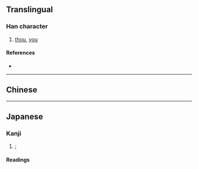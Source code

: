 {{character info/new}}
{{also|你}}
==Translingual==

===Han character===
{{Han char|rn=9|rad=人|as=05|sn=7|four=|canj=OOF|ids=⿰亻尒}}

# [[thou]], [[you]]

====References====
* {{Han ref|kx=0096.200|dkj=00470|dj=0205.050|hdz=10136.050|uh=4F31|ud=20273}}

----

==Chinese==
{{zh-see|你|v}}

----

==Japanese==

===Kanji===
{{ja-kanji|grade=|rs=人05}}

# {{l|en|thou}}; {{l|en|you}}

====Readings====
{{ja-readings
|goon=に
|kanon=じ
|kun=なんじ, しかり, その, のみ
}}